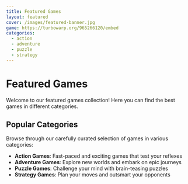 ```yaml
---
title: Featured Games
layout: featured
cover: /images/featured-banner.jpg
game: https://turbowarp.org/965266120/embed
categories:
  - action
  - adventure
  - puzzle
  - strategy
---
```


# Featured Games

Welcome to our featured games collection! Here you can find the best games in different categories.

## Popular Categories

Browse through our carefully curated selection of games in various categories:

- **Action Games**: Fast-paced and exciting games that test your reflexes
- **Adventure Games**: Explore new worlds and embark on epic journeys
- **Puzzle Games**: Challenge your mind with brain-teasing puzzles
- **Strategy Games**: Plan your moves and outsmart your opponents 